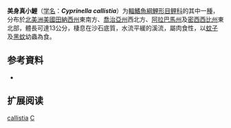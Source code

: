 {{Speciesbox
| name = 美身真小鯉
| status = NE
| status_system = IUCN3.1
| image = 
| genus = Cyprinella
| species = callistia
| authority = [[Jordan|Jordan]], 1877
| synonyms = *''Notropis callistius''<br /><small>Jordan, 1877</small> ''
*''Photogenis callistius''<br /><small>Jordan, 1877</small> ''
}}

'''美身真小鯉'''（[[学名|学名]]：'''''Cyprinella callistia'''''）为[[輻鰭魚綱|輻鰭魚綱]][[鯉形目|鯉形目]][[鲤科|鲤科]]的其中一[[種|種]]，分布於[[北美洲|北美洲]][[美國|美國]][[田納西州|田納西州]]東南方、[[喬治亞州|喬治亞州]]西北方、[[阿拉巴馬州|阿拉巴馬州]]及[[密西西比州|密西西比州]]東北部，體長可達13公分，棲息在沙石底質，水流平緩的溪流，屬肉食性，以[[蚊子|蚊子]]及[[黑蚊|黑蚊]]幼蟲為食。

== 参考資料 ==
*{{FishBase_species|genus=Cyprinella|species=callistia|year=2011|month=12}}

== 扩展阅读 ==
{{refbegin}}
{{wikispecies-inline|Cyprinella callistia|美身真小鯉}}
{{refend}}
{{Taxonbar|from=Q1100385}}

[[Category:真小鯉屬|callistia]]
[[Category:1877年描述的鱼类|C]]


{{鯉形目小作品}}